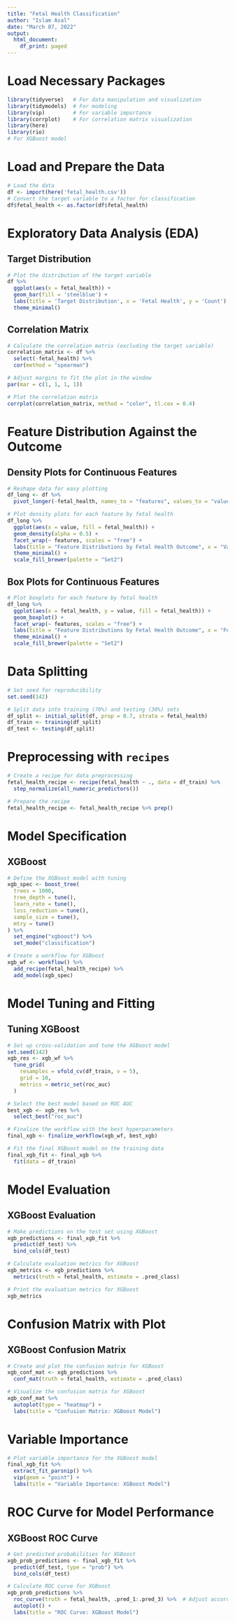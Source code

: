 ---
title: "Fetal Health Classification"
author: "Islam Asal"
date: "March 07, 2022"
output:
  html_document:
    df_print: paged
---

# Load Necessary Packages

```{r setup}
library(tidyverse)   # For data manipulation and visualization
library(tidymodels)  # For modeling
library(vip)         # For variable importance
library(corrplot)    # For correlation matrix visualization
library(here)
library(rio)
# For XGBoost model
```

# Load and Prepare the Data

```{r load-data}
# Load the data
df <- import(here('fetal_health.csv'))
# Convert the target variable to a factor for classification
df$fetal_health <- as.factor(df$fetal_health)
```

# Exploratory Data Analysis (EDA)

## Target Distribution

```{r target-distribution}
# Plot the distribution of the target variable
df %>%
  ggplot(aes(x = fetal_health)) +
  geom_bar(fill = 'steelblue') +
  labs(title = 'Target Distribution', x = 'Fetal Health', y = 'Count') +
  theme_minimal()
```

## Correlation Matrix

```{r correlation-matrix}
# Calculate the correlation matrix (excluding the target variable)
correlation_matrix <- df %>%
  select(-fetal_health) %>%
  cor(method = "spearman")

# Adjust margins to fit the plot in the window
par(mar = c(1, 1, 1, 1))

# Plot the correlation matrix
corrplot(correlation_matrix, method = "color", tl.cex = 0.4)
```

# Feature Distribution Against the Outcome

## Density Plots for Continuous Features

```{r density-plots}
# Reshape data for easy plotting
df_long <- df %>%
  pivot_longer(-fetal_health, names_to = "features", values_to = "value")

# Plot density plots for each feature by fetal health
df_long %>%
  ggplot(aes(x = value, fill = fetal_health)) +
  geom_density(alpha = 0.5) +
  facet_wrap(~ features, scales = "free") +
  labs(title = "Feature Distributions by Fetal Health Outcome", x = "Value", y = "Density") +
  theme_minimal() +
  scale_fill_brewer(palette = "Set2")
```

## Box Plots for Continuous Features

```{r box-plots}
# Plot boxplots for each feature by fetal health
df_long %>%
  ggplot(aes(x = fetal_health, y = value, fill = fetal_health)) +
  geom_boxplot() +
  facet_wrap(~ features, scales = "free") +
  labs(title = "Feature Distributions by Fetal Health Outcome", x = "Fetal Health", y = "Value") +
  theme_minimal() +
  scale_fill_brewer(palette = "Set2")
```

# Data Splitting

```{r data-splitting}
# Set seed for reproducibility
set.seed(142)

# Split data into training (70%) and testing (30%) sets
df_split <- initial_split(df, prop = 0.7, strata = fetal_health)
df_train <- training(df_split)
df_test <- testing(df_split)
```

# Preprocessing with `recipes`

```{r preprocessing}
# Create a recipe for data preprocessing
fetal_health_recipe <- recipe(fetal_health ~ ., data = df_train) %>%
  step_normalize(all_numeric_predictors())        

# Prepare the recipe
fetal_health_recipe <- fetal_health_recipe %>% prep()
```

# Model Specification

## XGBoost

```{r xgboost-spec}
# Define the XGBoost model with tuning
xgb_spec <- boost_tree(
  trees = 1000, 
  tree_depth = tune(), 
  learn_rate = tune(), 
  loss_reduction = tune(),
  sample_size = tune(), 
  mtry = tune()
) %>%
  set_engine("xgboost") %>%
  set_mode("classification")

# Create a workflow for XGBoost
xgb_wf <- workflow() %>%
  add_recipe(fetal_health_recipe) %>%
  add_model(xgb_spec)
```

# Model Tuning and Fitting

## Tuning XGBoost

```{r tuning-xgboost}
# Set up cross-validation and tune the XGBoost model
set.seed(142)
xgb_res <- xgb_wf %>%
  tune_grid(
    resamples = vfold_cv(df_train, v = 5),
    grid = 10,
    metrics = metric_set(roc_auc)
  )

# Select the best model based on ROC AUC
best_xgb <- xgb_res %>%
  select_best("roc_auc")

# Finalize the workflow with the best hyperparameters
final_xgb <- finalize_workflow(xgb_wf, best_xgb)

# Fit the final XGBoost model on the training data
final_xgb_fit <- final_xgb %>%
  fit(data = df_train)
```

# Model Evaluation

## XGBoost Evaluation

```{r xgboost-evaluation}
# Make predictions on the test set using XGBoost
xgb_predictions <- final_xgb_fit %>%
  predict(df_test) %>%
  bind_cols(df_test)

# Calculate evaluation metrics for XGBoost
xgb_metrics <- xgb_predictions %>%
  metrics(truth = fetal_health, estimate = .pred_class)

# Print the evaluation metrics for XGBoost
xgb_metrics
```

# Confusion Matrix with Plot

## XGBoost Confusion Matrix

```{r confusion-matrix}
# Create and plot the confusion matrix for XGBoost
xgb_conf_mat <- xgb_predictions %>%
  conf_mat(truth = fetal_health, estimate = .pred_class)

# Visualize the confusion matrix for XGBoost
xgb_conf_mat %>%
  autoplot(type = "heatmap") +
  labs(title = "Confusion Matrix: XGBoost Model")
```

# Variable Importance

```{r variable-importance}
# Plot variable importance for the XGBoost model
final_xgb_fit %>%
  extract_fit_parsnip() %>%
  vip(geom = "point") +
  labs(title = "Variable Importance: XGBoost Model")
```

# ROC Curve for Model Performance

## XGBoost ROC Curve

```{r roc-curve}
# Get predicted probabilities for XGBoost
xgb_prob_predictions <- final_xgb_fit %>%
  predict(df_test, type = "prob") %>%
  bind_cols(df_test)

# Calculate ROC curve for XGBoost
xgb_prob_predictions %>%
  roc_curve(truth = fetal_health, .pred_1:.pred_3) %>%  # Adjust according to your factor levels
  autoplot() +
  labs(title = "ROC Curve: XGBoost Model")
```



